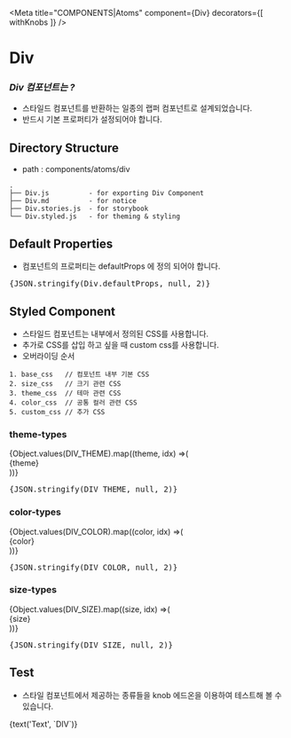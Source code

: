 
<Meta 
  title="COMPONENTS|Atoms" 
  component={Div} 
  decorators={[ withKnobs ]}
/>

# Div

### _Div 컴포넌트는 ?_

- 스타일드 컴포넌트를 반환하는 일종의 랩퍼 컴포넌트로 설계되었습니다.
- 반드시 기본 프로퍼티가 설정되어야 합니다.

## Directory Structure

- path : components/atoms/div

```zh
.
├── Div.js          - for exporting Div Component
├── Div.md          - for notice
├── Div.stories.js  - for storybook
└── Div.styled.js   - for theming & styling
```

## Default Properties

- 컴포넌트의 프로퍼티는 defaultProps 에 정의 되어야 합니다.

<Wrapper>
  <div style={{padding:'20px', border:'2px solid #efefef'}}>
    <pre>{JSON.stringify(Div.defaultProps, null, 2)}</pre>
  </div>
</Wrapper>

## Styled Component

- 스타일드 컴포넌트는 내부에서 정의된 CSS를 사용합니다.
- 추가로 CSS를 삽입 하고 싶을 때 custom css를 사용합니다.
- 오버라이딩 순서

```text
1. base_css   // 컴포넌트 내부 기본 CSS
2. size_css   // 크기 관련 CSS
3. theme_css  // 테마 관련 CSS
4. color_css  // 공통 컬러 관련 CSS
5. custom_css // 추가 CSS

```

### theme-types

<Wrapper>
  {Object.values(DIV_THEME).map((theme, idx) =>(
    <Div
      key={`div-theme-${idx}`}
      theme={theme}
      color={DIV_COLOR.PRIMARY}
      size={DIV_SIZE.SMALL}
      style={{ display: 'inline-block', margin: '10px', textAlign: 'center', lineHeight: '50px' }}
    >
      <div>{theme}</div>
    </Div>
  ))}
</Wrapper>

<Wrapper>
  <div style={{padding:'20px', border:'2px solid #efefef'}}>
    <pre>{JSON.stringify(DIV_THEME, null, 2)}</pre>
  </div>
</Wrapper>

### color-types

<Wrapper>
  {Object.values(DIV_COLOR).map((color, idx) =>(
    <Div
      key={`div-color-${idx}`}
      theme={DIV_THEME.BORDER}
      color={color}
      size={DIV_SIZE.SMALL}
      style={{ display: 'inline-block', margin: '10px', textAlign: 'center', lineHeight: '50px' }}
    >
      <div>{color}</div>
    </Div>
  ))}
</Wrapper>

<Wrapper>
  <div style={{padding:'20px', border:'2px solid #efefef'}}>
    <pre>{JSON.stringify(DIV_COLOR, null, 2)}</pre>
  </div>
</Wrapper>

### size-types

<Wrapper>
  {Object.values(DIV_SIZE).map((size, idx) =>(
    <Div
      key={`div-size-${idx}`}
      theme={DIV_THEME.BORDER}
      color={DIV_COLOR.PRIMARY}
      size={size}
      style={{ display: 'inline-block', margin: '10px', textAlign: 'center', lineHeight: '50px' }}
    >
      <div>{size}</div>
    </Div>
  ))} 
</Wrapper>

<Wrapper>
  <div style={{padding:'20px', border:'2px solid #efefef'}}>
    <pre>{JSON.stringify(DIV_SIZE, null, 2)}</pre>
  </div>
</Wrapper>

## Test

- 스타일 컴포넌트에서 제공하는 종류들을 knob 에드온을 이용하여 테스트해 볼 수 있습니다.

<Preview>
  <Story name="Div">
    <Div
      theme={optionsKnob('THEME', DIV_THEME, DIV_THEME.DEFAULT, { display: 'select' }, '')}
      color={optionsKnob('COLOR', DIV_COLOR, DIV_COLOR.PRIMARY, { display: 'select' }, '')}
      size={optionsKnob('SIZE', DIV_SIZE, DIV_SIZE.MIDDLE, { display: 'select' }, '')}
      style={{ display: 'inline-block', textAlign: 'center', lineHeight: '50px' }}
    >
      {text('Text', `DIV`)}
    </Div>
  </Story>
</Preview>
